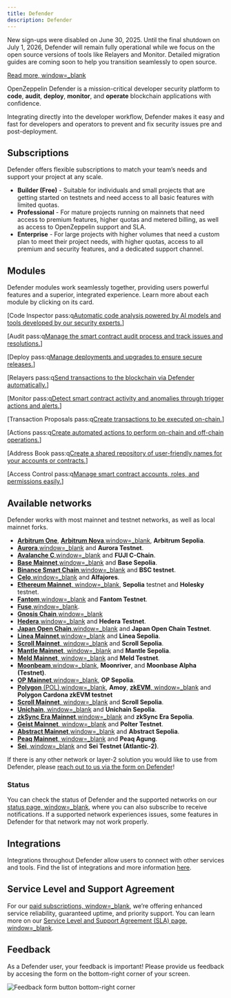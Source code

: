 ```yaml
---
title: Defender
description: Defender
---
```


<Callout type='warn'>


New sign-ups were disabled on June 30, 2025. Until the final shutdown on July 1, 2026, Defender will remain fully operational while we focus on the open source versions of tools like Relayers and Monitor. Detailed migration guides are coming soon to help you transition seamlessly to open source.

[Read more, window=_blank](https://blog.openzeppelin.com/doubling-down-on-open-source-and-phasing-out-defender)

</Callout>

OpenZeppelin Defender is a mission-critical developer security platform to **code**, **audit**, **deploy**, **monitor**, and **operate** blockchain applications with confidence.

Integrating directly into the developer workflow, Defender makes it easy and fast for developers and operators to prevent and fix security issues pre and post-deployment.

## Subscriptions
Defender offers flexible subscriptions to match your team’s needs and support your project at any scale.

* **Builder (Free)** - Suitable for individuals and small projects that are getting started on testnets and need access to all basic features with limited quotas.
* **Professional** - For mature projects running on mainnets that need access to premium features, higher quotas and metered billing, as well as access to OpenZeppelin support and SLA.
* **Enterprise** - For large projects with higher volumes that need a custom plan to meet their project needs, with higher quotas, access to all premium and security features, and a dedicated support channel.

## Modules

Defender modules work seamlessly together, providing users powerful features and a superior, integrated experience. Learn more about each module by clicking on its card.

[Code Inspector pass:q[Automatic code analysis powered by AI models and tools developed by our security experts.](module/code.mdx)]

[Audit pass:q[Manage the smart contract audit process and track issues and resolutions.](module/audit.mdx)]

[Deploy pass:q[Manage deployments and upgrades to ensure secure releases.](module/deploy.mdx)]

[Relayers pass:q[Send transactions to the blockchain via Defender automatically.](module/relayers.mdx)]

[Monitor pass:q[Detect smart contract activity and anomalies through trigger actions and alerts.](module/monitor.mdx)]

[Transaction Proposals pass:q[Create transactions to be executed on-chain.](module/transaction-proposals.mdx)]

[Actions pass:q[Create automated actions to perform on-chain and off-chain operations.](module/actions.mdx)]

[Address Book pass:q[Create a shared repository of user-friendly names for your accounts or contracts.](module/address-book.mdx)]

[Access Control pass:q[Manage smart contract accounts, roles, and permissions easily.](module/access-control.mdx)]

## Available networks
Defender works with most mainnet and testnet networks, as well as local mainnet forks.

* [**Arbitrum One**](https://arbitrum.io/), [**Arbitrum Nova**,window=_blank](https://nova.arbitrum.io/), **Arbitrum Sepolia**.
* [**Aurora**,window=_blank](https://aurora.dev/) and **Aurora Testnet**.
* [**Avalanche C**,window=_blank](https://docs.avax.network/dapps) and **FUJI C-Chain**.
* [**Base Mainnet**,window=_blank](https://www.base.org/) and **Base Sepolia**.
* [**Binance Smart Chain**,window=_blank](https://docs.binance.org/smart-chain/guides/bsc-intro.html) and **BSC testnet**.
* [**Celo**,window=_blank](https://celo.org/) and **Alfajores**.
* [**Ethereum Mainnet**, window=_blank](https://ethereum.org/en/), **Sepolia** testnet and **Holesky** testnet.
* [**Fantom**,window=_blank](https://fantom.foundation/what-is-fantom-opera/) and **Fantom Testnet**.
* [**Fuse**,window=_blank](https://fuse.io/).
* [**Gnosis Chain**,window=_blank](https://www.gnosis.io/)
* [**Hedera**,window=_blank](https://hedera.com/) and **Hedera Testnet**.
* [**Japan Open Chain**,window=_blank](https://www.japanopenchain.org/en/docs/developer/mainnet) and **Japan Open Chain Testnet**.
* [**Linea Mainnet**,window=_blank](https://linea.build/) and **Linea Sepolia**.
* [**Scroll Mainnet**, window=_blank](https://scroll.io/) and **Scroll Sepolia**.
* [**Mantle Mainnet**, window=_blank](https://www.mantle.xyz/) and **Mantle Sepolia**.
* [**Meld Mainnet**, window=_blank](https://www.meld.com/) and **Meld Testnet**.
* [**Moonbeam**,window=_blank](https://moonbeam.network/), **Moonriver**, and **Moonbase Alpha (Testnet)**.
* [**OP Mainnet**,window=_blank](https://optimism.io/), **OP Sepolia**.
* [**Polygon** (POL),window=_blank](https://www.polygon.technology/), **Amoy**, [**zkEVM**, window=_blank](https://polygon.technology/polygon-zkevm) and **Polygon Cardona zkEVM testnet**
* [**Scroll Mainnet**, window=_blank](https://scroll.io/) and **Scroll Sepolia**.
* [**Unichain**, window=_blank](https://www.unichain.org/) and **Unichain Sepolia**.
* [**zkSync Era Mainnet**,window=_blank](https://zksync.io/) and **zkSync Era Sepolia**.
* [**Geist Mainnet**, window=_blank](https://www.playongeist.com//) and **Polter Testnet**.
* [**Abstract Mainnet**,window=_blank](https://docs.abs.xyz/overview) and **Abstract Sepolia**.
* [**Peaq Mainnet**, window=_blank](https://www.peaq.network/) and **Peaq Agung**.
* [**Sei**, window=_blank](https://www.sei.io/) and **Sei Testnet (Atlantic-2)**.

If there is any other network or layer-2 solution you would like to use from Defender, please [reach out to us via the form on Defender](index.mdx#feedback)!

### Status
You can check the status of Defender and the supported networks on our [status page, window=_blank](https://status.defender.openzeppelin.com/), where you can also subscribe to receive notifications. If a supported network experiences issues, some features in Defender for that network may not work properly.

## Integrations
Integrations throughout Defender allow users to connect with other services and tools. Find the list of integrations and more information [here](integrations.mdx).

## Service Level and Support Agreement
For our [paid subscriptions, window=_blank](https://www.openzeppelin.com/pricing), we’re offering enhanced service reliability, guaranteed uptime, and priority support. You can learn more on our [Service Level and Support Agreement (SLA) page, window=_blank](https://www.openzeppelin.com/service-level-agreement).

## Feedback

As a Defender user, your feedback is important! Please provide us feedback by accesing the form on the bottom-right corner of your screen.

![Feedback form button bottom-right corner](/defender/feedback-button.png)
